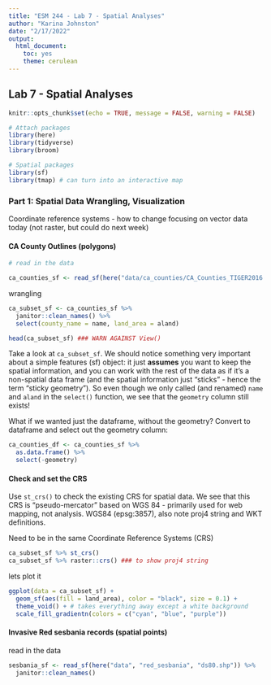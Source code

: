 ```yaml
---
title: "ESM 244 - Lab 7 - Spatial Analyses"
author: "Karina Johnston"
date: "2/17/2022"
output: 
  html_document: 
    toc: yes
    theme: cerulean
---
```


## Lab 7 - Spatial Analyses

```r
knitr::opts_chunk$set(echo = TRUE, message = FALSE, warning = FALSE)

# Attach packages
library(here)
library(tidyverse)
library(broom)

# Spatial packages
library(sf)
library(tmap) # can turn into an interactive map

```

### Part 1: Spatial Data Wrangling, Visualization

Coordinate reference systems - how to change
focusing on vector data today (not raster, but could do next week)

#### CA County Outlines (polygons)

```r
# read in the data

ca_counties_sf <- read_sf(here("data/ca_counties/CA_Counties_TIGER2016.shp")) # note this is a simple features object - not a dataframe 

```


wrangling

```r
ca_subset_sf <- ca_counties_sf %>% 
  janitor::clean_names() %>%
  select(county_name = name, land_area = aland)

head(ca_subset_sf) ### WARN AGAINST View()
```

Take a look at `ca_subset_sf`. We should notice something very important about a simple features (sf) object: it just **assumes** you want to keep the spatial information, and you can work with the rest of the data as if it's a non-spatial data frame (and the spatial information just "sticks" - hence the term "sticky geometry"). So even though we only called (and renamed) `name` and `aland` in the `select()` function, we see that the `geometry` column still exists! 

What if we wanted just the dataframe, without the geometry?  Convert to dataframe and select out the geometry column:

```r
ca_counties_df <- ca_counties_sf %>%
  as.data.frame() %>%
  select(-geometry)
```


#### Check and set the CRS

Use `st_crs()` to check the existing CRS for spatial data. We see that this CRS is "pseudo-mercator" based on WGS 84 - primarily used for web mapping, not analysis.  WGS84 (epsg:3857), also note proj4 string and WKT definitions.

Need to be in the same Coordinate Reference Systems (CRS)

```r
ca_subset_sf %>% st_crs()
ca_subset_sf %>% raster::crs() ### to show proj4 string
```

lets plot it

```r
ggplot(data = ca_subset_sf) +
  geom_sf(aes(fill = land_area), color = "black", size = 0.1) +
  theme_void() + # takes everything away except a white background
  scale_fill_gradientn(colors = c("cyan", "blue", "purple"))

```


#### Invasive Red sesbania records (spatial points)

read in the data

```r

sesbania_sf <- read_sf(here("data", "red_sesbania", "ds80.shp")) %>% 
  janitor::clean_names()

```




